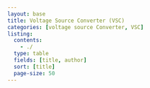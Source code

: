```yaml
---
layout: base
title: Voltage Source Converter (VSC)
categories: [voltage source Converter, VSC]
listing:
  contents: 
    - ./
  type: table
  fields: [title, author]
  sort: [title]
  page-size: 50
---
```

